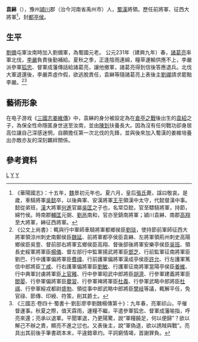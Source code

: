 '''袁綝'''（{{bd|？||？||catIdx=Y}}），豫州[[潁川|潁川]]郡（治今河南省禹州市）人，[[蜀漢|蜀漢]]將領。歷任前將軍、征西大將軍<ref>《華陽國志》：十五年，[[曹魏|魏]]景初元年也。夏六月，皇后[[敬哀皇后|張氏]]薨，諡曰敬哀。是歲，車騎將軍[[吳懿|吳懿]]卒，以後典軍、安漢將軍[[王平|王平]]領漢中太守，代懿督漢中事。懿從弟班，[[東漢|漢]]大將軍[[何進|何進]]官屬[[吳匡|吳匡]]之子也，名常亞懿，官至驃騎將軍，持節，綿竹侯。時南郡[[輔匡|輔匡]]元弼、[[劉邕|劉邕]]南和，官亦至鎮南將軍；潁川袁綝、南郡[[高翔|高翔]]至大將軍，綝征西將軍。</ref>，封[[都亭侯|都亭侯]]。

==生平==
[[劉備|劉備]]屯軍汝南時加入劉備軍，為蜀國元老。
公元231年（建興九年）春，[[諸葛亮|諸葛亮]]率軍北伐，[[李嚴|李嚴]]負責後勤補給。夏秋之季，正逢陰雨連綿，糧草運輸供應不上，李嚴派參軍[[狐忠|狐忠]]、督軍成藩傳話給諸葛亮，讓他撤軍，諸葛亮得到信後答應退兵。北伐大軍退還後，李嚴弄虛作假，欲逃脫責任，袁綝等隨諸葛亮上表後主[[劉禪|劉禪]]請求罷黜李嚴。<ref>《公文上尚書》：輒與行中軍師車騎將軍都鄉侯臣[[劉琰|劉琰]]，使持節前軍師征西大將軍領涼州刺史南鄭侯臣[[魏延|魏延]]、前將軍都亭侯臣袁綝、左將軍領荊州刺史高陽鄉侯臣吳壹、督前部右將軍玄鄉侯臣高翔、督後部後將軍安樂亭侯臣[[吳班|吳班]]、領長史綏軍將軍臣[[楊儀|楊儀]]、督左部行中監軍揚武將軍臣[[鄧芝|鄧芝]]、行前監軍征南將軍臣劉巴、行中護軍偏將軍臣[[費禕|費禕]]、行前護軍偏將軍漢成亭侯臣[[許允|許允]]、行左護軍篤信中郎將臣[[丁咸|丁咸]]、行右護軍偏將軍臣[[劉敏|劉敏]]、行護軍征南將軍當陽亭侯臣[[姜維|姜維]]、行中典軍討虜將軍臣[[上官雝|上官雝]]、行中參軍昭武中郎將臣[[胡濟|胡濟]]、行參軍建義將軍臣[[閻晏|閻晏]]、行參軍偏將軍臣[[爨習|爨習]]、行參軍裨將軍臣[[杜義|杜義]]、行參軍武略中郎將臣[[杜祺|杜祺]]、行參軍綏戎都尉[[盛勃|盛勃]]、領從事中郎武略中郎將臣[[樊岐|樊岐]]等議，輒解平任，免官祿、節傳、印綬、符策，削其爵土。</ref><ref>《三國志·卷四十·蜀書十·劉彭廖李劉魏楊傳第十》：九年春，亮軍祁山，平催督運事。秋夏之際，值天霖雨，運糧不繼，平遣參軍狐忠、督軍成藩喻指，呼亮來還；亮承以退軍。平聞軍退，乃更陽驚，說“軍糧饒足，何以便歸”？欲以解己不辦之責，顯亮不進之愆也。又表後主，說“軍偽退，欲以誘賊與戰”。亮具出其前後手筆書疏本末，平違錯章灼。平詞窮情竭，首謝罪負。</ref>

== 藝術形象 ==
在电子游戏《[[三國志姜維傳|三國志姜維傳]]》中，袁綝的身分被設定為在[[倉亭之戰|倉亭之戰]]後出生的[[袁紹|袁紹]]之子，為保全性命隱匿身世送至汝南，並由[[陳到|陳到]]扶養長大。因為沒有任何戰功卻身居高位讓自己深感迷惘，自願擔任第一次北伐的先鋒，並與後來加入蜀漢的姜維培養出亦敵亦友的深刻羈絆關係。

==參考資料==
[[Category:袁姓|L]]
[[Category:蜀汉军事人物|Y]]
[[Category:蜀汉列侯|Y]]